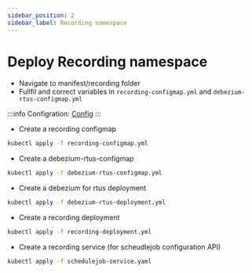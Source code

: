 ```yaml
---
sidebar_position: 2
sidebar_label: Recording namespace
---
```


# Deploy Recording namespace
- Navigate to manifest/recording folder
- Fullfil and correct variables in `recording-configmap.yml` and `debezium-rtus-configmap.yml`


:::info
Configration: [Config](/docs/modules/rnr/configuration/recording.mdx)
:::

- Create a recording configmap
```bash
kubectl apply -f recording-configmap.yml
```

- Create a debezium-rtus-configmap
```bash
kubectl apply -f debezium-rtus-configmap.yml
```

- Create a debezium for rtus deployment
```bash
kubectl apply -f debezium-rtus-deployment.yml
```

- Create a recording deployment 
```bash
kubectl apply -f recording-deployment.yml
```

- Create a recording service (for scheudlejob configuration API) 
```bash
kubectl apply -f schedulejob-service.yaml
```
